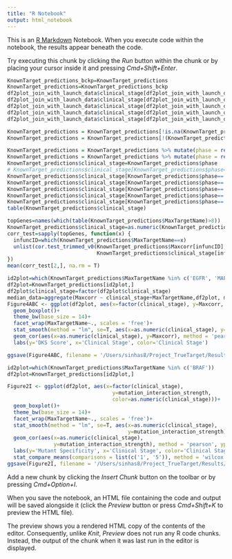 ```yaml
---
title: "R Notebook"
output: html_notebook
---
```


This is an [R Markdown](http://rmarkdown.rstudio.com) Notebook. When you execute code within the notebook, the results appear beneath the code. 

Try executing this chunk by clicking the *Run* button within the chunk or by placing your cursor inside it and pressing *Cmd+Shift+Enter*. 
<!-- Updated 4A -->
```r
KnownTarget_predictions_bckp=KnownTarget_predictions
KnownTarget_predictions=KnownTarget_predictions_bckp
df2plot_join_with_launch_data$clinical_stage[df2plot_join_with_launch_data$phase== 'Preclinical'] = 1
df2plot_join_with_launch_data$clinical_stage[df2plot_join_with_launch_data$phase== 'Phase 1'] = 2
df2plot_join_with_launch_data$clinical_stage[df2plot_join_with_launch_data$phase== 'Phase 2'] = 3
df2plot_join_with_launch_data$clinical_stage[df2plot_join_with_launch_data$phase== 'Phase 3'] = 4
df2plot_join_with_launch_data$clinical_stage[df2plot_join_with_launch_data$phase== 'Launched'] = 5
```

```r
KnownTarget_predictions = KnownTarget_predictions[!is.na(KnownTarget_predictions$phase),]
KnownTarget_predictions = KnownTarget_predictions[!(KnownTarget_predictions$phase == 'Withdrawn'),]

KnownTarget_predictions = KnownTarget_predictions %>% mutate(phase = replace(phase, phase == 'Phase 1/Phase 2', 'Phase 2'))
KnownTarget_predictions = KnownTarget_predictions %>% mutate(phase = replace(phase, phase == 'Phase 2/Phase 3', 'Phase 3'))
KnownTarget_predictions$clinical_stage=KnownTarget_predictions$phase
# KnownTarget_predictions$clinical_stage[KnownTarget_predictions$phase== 'Withdrawn'] = 1
KnownTarget_predictions$clinical_stage[KnownTarget_predictions$phase== 'Preclinical'] = 1
KnownTarget_predictions$clinical_stage[KnownTarget_predictions$phase== 'Phase 1'] = 2
KnownTarget_predictions$clinical_stage[KnownTarget_predictions$phase== 'Phase 2'] = 3
KnownTarget_predictions$clinical_stage[KnownTarget_predictions$phase== 'Phase 3'] = 4
KnownTarget_predictions$clinical_stage[KnownTarget_predictions$phase== 'Launched'] = 5
table(KnownTarget_predictions$clinical_stage)
```
```r
topGenes=names(which(table(KnownTarget_predictions$MaxTargetName)>8))
KnownTarget_predictions$clinical_stage=as.numeric(KnownTarget_predictions$clinical_stage)
corr_test=sapply(topGenes, function(x) {
  infuncID=which(KnownTarget_predictions$MaxTargetName==x)
  unlist(cor.test_trimmed_v0(KnownTarget_predictions$Maxcorr[infuncID],
                             KnownTarget_predictions$clinical_stage[infuncID])) 
})
mean(corr_test[2,], na.rm = T)
```
```r
id2plot=which(KnownTarget_predictions$MaxTargetName %in% c('EGFR', 'MAP2K1', 'MET'))
df2plot=KnownTarget_predictions[id2plot,]
df2plot$clinical_stage=factor(df2plot$clinical_stage)
median_data=aggregate(Maxcorr ~ clinical_stage+MaxTargetName,df2plot, median)
Figure4ABC <- ggplot(df2plot, aes(x=factor(clinical_stage), y=Maxcorr, color=as.numeric(clinical_stage)))+
  geom_boxplot()+
  theme_bw(base_size = 14)+
  facet_wrap(MaxTargetName~., scales = 'free')+
  stat_smooth(method = "lm", se=T, aes(x=as.numeric(clinical_stage), y=Maxcorr))+
  geom_cor(aes(x=as.numeric(clinical_stage), y=Maxcorr), method = 'pearson')+
  labs(y='DKS Score', x='Clinical Stage', color='Clinical Stage')

ggsave(Figure4ABC, filename = '/Users/sinhas8/Project_TrueTarget/Results/Figure4ABC.pdf', width = 11, height = 5)
```

```r
id2plot=which(KnownTarget_predictions$MaxTargetName %in% c('BRAF'))
df2plot=KnownTarget_predictions[id2plot,]

Figure2I <- ggplot(df2plot, aes(x=factor(clinical_stage),
                                  y=mutation_interaction_strength,
                                  color=as.numeric(clinical_stage)))+
  geom_boxplot()+
  theme_bw(base_size = 14)+
  facet_wrap(MaxTargetName~., scales = 'free')+
  stat_smooth(method = "lm", se=T, aes(x=as.numeric(clinical_stage),
                                       y=mutation_interaction_strength))+
  geom_cor(aes(x=as.numeric(clinical_stage),
               y=mutation_interaction_strength), method = 'pearson', ypos = 0.2, xpos = 3)+
  labs(y='Mutant Specificity', x='Clinical Stage', color='Clinical Stage')+
  stat_compare_means(comparisons = list(c('1', '5')), method = 'wilcox')
ggsave(Figure2I, filename = '/Users/sinhas8/Project_TrueTarget/Results/Figure2I.pdf', width = 5, height = 5)
```


Add a new chunk by clicking the *Insert Chunk* button on the toolbar or by pressing *Cmd+Option+I*.

When you save the notebook, an HTML file containing the code and output will be saved alongside it (click the *Preview* button or press *Cmd+Shift+K* to preview the HTML file). 

The preview shows you a rendered HTML copy of the contents of the editor. Consequently, unlike *Knit*, *Preview* does not run any R code chunks. Instead, the output of the chunk when it was last run in the editor is displayed.

